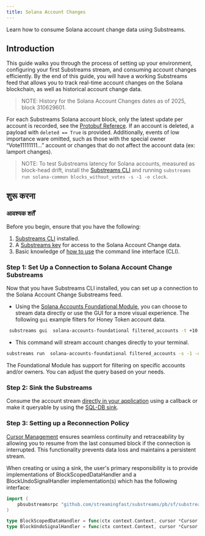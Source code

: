 ```yaml
---
title: Solana Account Changes
---
```


Learn how to consume Solana account change data using Substreams.

## Introduction

This guide walks you through the process of setting up your environment, configuring your first Substreams stream, and consuming account changes efficiently. By the end of this guide, you will have a working Substreams feed that allows you to track real-time account changes on the Solana blockchain, as well as historical account change data.

> NOTE: History for the Solana Account Changes dates as of 2025, block 310629601.

For each Substreams Solana account block, only the latest update per account is recorded, see the [Protobuf Referece](https://buf.build/streamingfast/firehose-solana/file/main:sf/solana/type/v1/account.proto). If an account is deleted, a payload with `deleted == True` is provided. Additionally, events of low importance ware omitted, such as those with the special owner “Vote11111111…” account or changes that do not affect the account data (ex: lamport changes).

> NOTE: To test Substreams latency for Solana accounts, measured as block-head drift, install the [Substreams CLI](https://docs.substreams.dev/reference-material/substreams-cli/installing-the-cli) and running `substreams run solana-common blocks_without_votes -s -1 -o clock`.

## शुरू करना

### आवश्यक शर्तें

Before you begin, ensure that you have the following:

1. [Substreams CLI](https://docs.substreams.dev/reference-material/substreams-cli/installing-the-cli) installed.
2. A [Substreams key](https://docs.substreams.dev/reference-material/substreams-cli/authentication) for access to the Solana Account Change data.
3. Basic knowledge of [how to use](https://docs.substreams.dev/reference-material/substreams-cli/command-line-interface) the command line interface (CLI).

### Step 1: Set Up a Connection to Solana Account Change Substreams

Now that you have Substreams CLI installed, you can set up a connection to the Solana Account Change Substreams feed.

- Using the [Solana Accounts Foundational Module](https://substreams.dev/packages/solana-accounts-foundational/latest), you can choose to stream data directly or use the GUI for a more visual experience. The following `gui` example filters for Honey Token account data.

```bash
 substreams gui  solana-accounts-foundational filtered_accounts -t +10 -p filtered_accounts="owner:TokenkegQfeZyiNwAJbNbGKPFXCWuBvf9Ss623VQ5DA || account:4vMsoUT2BWatFweudnQM1xedRLfJgJ7hswhcpz4xgBTy"
```

- This command will stream account changes directly to your terminal.

```bash
substreams run  solana-accounts-foundational filtered_accounts -s -1 -o clock
```

The Foundational Module has support for filtering on specific accounts and/or owners. You can adjust the query based on your needs.

### Step 2: Sink the Substreams

Consume the account stream [directly in your application](https://docs.substreams.dev/how-to-guides/sinks/stream) using a callback or make it queryable by using the [SQL-DB sink](https://docs.substreams.dev/how-to-guides/sinks/sql-sink).

### Step 3: Setting up a Reconnection Policy

[Cursor Management](https://docs.substreams.dev/reference-material/reliability-guarantees) ensures seamless continuity and retraceability by allowing you to resume from the last consumed block if the connection is interrupted. This functionality prevents data loss and maintains a persistent stream.

When creating or using a sink, the user's primary responsibility is to provide implementations of BlockScopedDataHandler and a BlockUndoSignalHandler implementation(s) which has the following interface:

```go
import (
	pbsubstreamsrpc "github.com/streamingfast/substreams/pb/sf/substreams/rpc/v2"
)

type BlockScopedDataHandler = func(ctx context.Context, cursor *Cursor, data *pbsubstreamsrpc.BlockScopedData) error
type BlockUndoSignalHandler = func(ctx context.Context, cursor *Cursor, undoSignal *pbsubstreamsrpc.BlockUndoSignal) error
```
